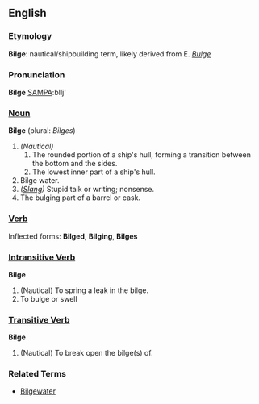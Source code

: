 ==English==
===Etymology===
'''Bilge''': nautical/shipbuilding term, likely derived from E. ''[[Bulge]]''

===Pronunciation===
'''Bilge''' [[Pronunciation guide|SAMPA]]:bIlj'

===[[Noun]]===
'''Bilge''' (plural: ''Bilges'')

# ''(Nautical)''
## The rounded portion of a ship's hull, forming a transition between the bottom and the sides.
## The lowest inner part of a ship's hull. 
# Bilge water. 
# ''([[Slang]])'' Stupid talk or writing; nonsense. 
# The bulging part of a barrel or cask.

===[[Verb]]===
Inflected forms: '''Bilged''', '''Bilging''', '''Bilges'''

===[[Intransitive verb|Intransitive Verb]]===
'''Bilge'''

# (Nautical) To spring a leak in the bilge.
# To bulge or swell

===[[Transitive verb|Transitive Verb]]===
'''Bilge'''

# (Nautical) To break open the bilge(s) of.

===Related Terms===

*[[Bilgewater]]